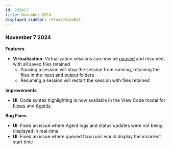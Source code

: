 ```yaml
---
id: 202411
title: November 2024
displayed_sidebar: releaseSideBar
---
```


### November 7 2024

**Features**
- **Virtualization**: Virtualization sessions can now be [paused](../app/virt/Virtualization#pausing-a-session) and resumed, with all saved files retained
    - Pausing a session will stop the session from running, retaining the files in the input and output folders
    - Resuming a session will restart the session with files retained

**Improvements**
- **UI**: Code syntax highlighting is now available in the View Code modal for [Flows](../app/flows/FlowEditor#historical-flow-versions) and [Agents](../app/agents/AgentMonitoring#viewing-historical-code)

**Bug Fixes**
- **UI**: Fixed an issue where Agent logs and status updates were not being displayed in real-time
- **UI**: Fixed an issue where queued flow runs would display the incorrect start time
